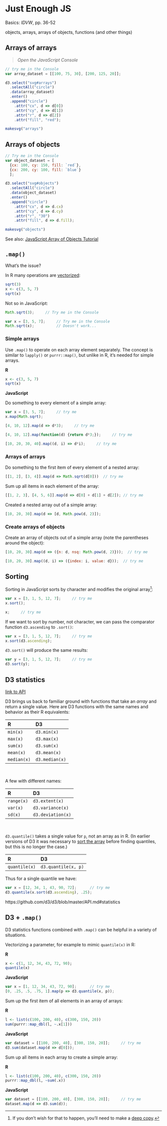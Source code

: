 # Just Enough JS <i class="fab fa-js-square"></i>

<script src="https://d3js.org/d3.v7.js"></script>

Basics: *IDVW*, pp. 36-52

objects, arrays, arrays of objects, functions (and other things)

## Arrays of arrays

> <i class="fa fa-hand-o-right"></i> *Open the JavaScript Console* <i class="fa fa-terminal"></i>


``` js
// try me in the Console 
var array_dataset = [[100, 75, 30], [200, 125, 20]];

d3.select("svg#arrays")
  .selectAll("circle")
  .data(array_dataset)
  .enter()
  .append("circle")
    .attr("cx", d => d[0])
    .attr("cy", d => d[1])
    .attr("r", d => d[2])
    .attr("fill", "red");
```

```r
makesvg("arrays")
```


## Arrays of objects

``` js
// Try me in the Console
var object_dataset = [
  {cx: 100, cy: 150, fill: `red`},
  {cx: 200, cy: 100, fill: `blue`}
  ];

d3.select("svg#objects")
  .selectAll("circle")
  .data(object_dataset)
  .enter()
  .append("circle")
    .attr("cx", d => d.cx)
    .attr("cy", d => d.cy)
    .attr("r", "30")
    .attr("fill", d => d.fill);
```

```r
makesvg("objects")
```

See also: [JavaScript Array of Objects Tutorial](https://www.freecodecamp.org/news/javascript-array-of-objects-tutorial-how-to-create-update-and-loop-through-objects-using-js-array-methods/)

## `.map()`

What's the issue?

In R many operations are [vectorized](https://bookdown.org/rdpeng/rprogdatascience/vectorized-operations.html){target="_blank"}:

```r
sqrt(3)
x <- c(3, 5, 7)
sqrt(x)
```

Not so in JavaScript:

``` js
Math.sqrt(3);     // Try me in the Console
```

``` js
var x = [3, 5, 7];     // Try me in the Console
Math.sqrt(x);          // Doesn't work...
```

### Simple arrays

Use `.map()` to operate on each array element separately. The concept is similar to `lapply()` or `purrr::map()`, but unlike in R, it's needed for simple arrays.

**R**

```r
x <- c(3, 5, 7)
sqrt(x)
```

**JavaScript**

Do something to every element of a simple array:

``` js
var x = [3, 5, 7];     // try me
x.map(Math.sqrt);
```

``` js
[4, 10, 12].map(d => d*3);     // try me
```

``` js
[4, 10, 12].map(function(d) {return d*3;});     // try me
```

``` js
[10, 20, 30, 40].map((d, i) => d*i);     // try me
```

### Arrays of arrays

Do something to the first item of every element of a nested array:

``` js
[[1, 2], [3, 4]].map(d => Math.sqrt(d[0]))  // try me
```

Sum up all items in each element of the array:

``` js
[[1, 2, 3], [4, 5, 6]].map(d => d[0] + d[1] + d[2]); // try me
```

Created a nested array out of a simple array:

``` js
[10, 20, 30].map(d => [d, Math.pow(d, 2)]);
```

### Create arrays of objects

Create an array of objects out of a simple array (note the parentheses around the object):

``` js
[10, 20, 30].map(d => ({n: d, nsq: Math.pow(d, 2)}));  // try me
```

``` js
[10, 20, 30].map((d, i) => ({index: i, value: d}));  // try me
```

## Sorting

Sorting in JavaScript sorts by character and modifies the original array^[If you don't wish for that to happen, you'll need to make a [deep copy](https://medium.com/javascript-in-plain-english/how-to-deep-copy-objects-and-arrays-in-javascript-7c911359b089){target="_blank"}.]:

``` js
var x = [3, 1, 5, 12, 7];     // try me
x.sort();
```

``` js
x;     // try me
```

If we want to sort by number, not character, we can pass the comparator function `d3.ascending` to `.sort()`:

``` js
var x = [3, 1, 5, 12, 7];     // try me
x.sort(d3.ascending);
```

`d3.sort()` will produce the same results:

``` js
var y = [3, 1, 5, 12, 7];     // try me
d3.sort(y);
```

## D3 statistics

[link to API](https://github.com/d3/d3-array/blob/v1.2.4/README.md#statistics){target="_blank"}

D3 brings us back to familiar ground with functions that take an *array* and return a single value. Here are D3 functions with the same names and behavior as their R equivalents:


|R|D3|
|:-|:-|
|`min(x)`|`d3.min(x)`|
|`max(x)`|`d3.max(x)`|
|`sum(x)`|`d3.sum(x)`|
|`mean(x)`|`d3.mean(x)`|
|`median(x)`|`d3.median(x)`|

<br>

A few with different names:

|R|D3|
|:-|:-|
|`range(x)`|`d3.extent(x)`|
|`var(x)`|`d3.variance(x)`|
|`sd(x)`|`d3.deviation(x)`|


<br>

`d3.quantile()` takes a single value for `p`, not an array as in R. (In earlier versions of D3 it was necessary to [sort the array](just-enough-js.html#sorting) before finding quantiles, but this is no longer the case.)


|R|D3|
|:-|:-|
|`quantile(x)`|`d3.quantile(x, p)`|

Thus for a single quantile we have:

``` js
var x = [12, 34, 1, 43, 90, 72];      // try me
d3.quantile(x.sort(d3.ascending), .25);
```

https://github.com/d3/d3/blob/master/API.md#statistics


## D3 + `.map()`

D3 statistics functions combined with `.map()` can be helpful in a variety of situations.

Vectorizing a parameter, for example to mimic `quantile(x)` in R:


**R**

```r
x <- c(1, 12, 34, 43, 72, 90);  
quantile(x)
```


**JavaScript**

``` js
var x = [1, 12, 34, 43, 72, 90];      // try me
[0, .25, .5, .75, 1].map(p => d3.quantile(x, p));
```


Sum up the first item of all elements in an array of arrays:

**R**

```r
l <- list(c(100, 200, 40), c(300, 150, 20))
sum(purrr::map_dbl(l, ~.x[1]))
```

**JavaScript**

``` js
var dataset = [[100, 200, 40], [300, 150, 20]];     // try me
d3.sum(dataset.map(d => d[0]));
```



Sum up all items in each array to create a simple array:

**R**

```r
l <- list(c(100, 200, 40), c(300, 150, 20))
purrr::map_dbl(l, ~sum(.x))
```

**JavaScript**

``` js
var dataset = [[100, 200, 40], [300, 150, 20]];     // try me
dataset.map(d => d3.sum(d));
```

